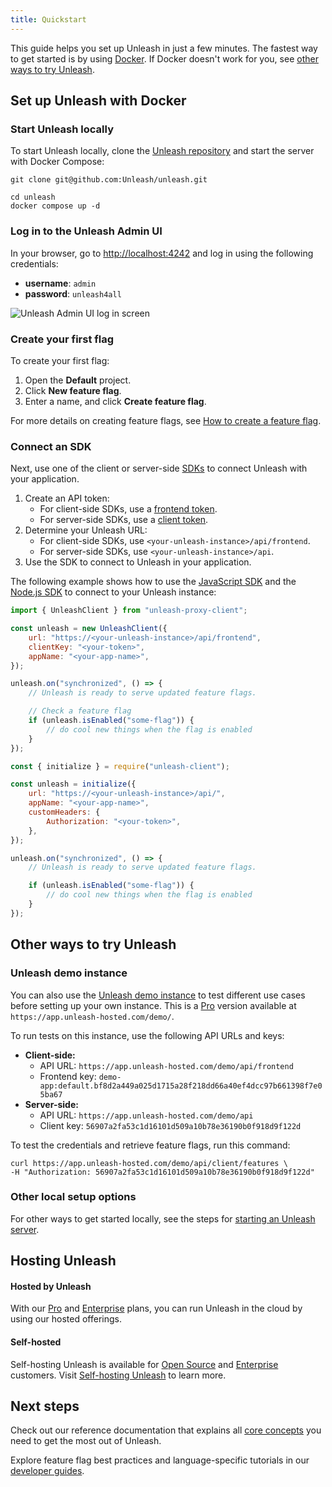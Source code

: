 ```yaml
---
title: Quickstart
---
```




This guide helps you set up Unleash in just a few minutes. The fastest way to get started is by using [Docker](#set-up-unleash-with-docker). If Docker doesn't work for you, see [other ways to try Unleash](#additional-ways-to-try-unleash).

## Set up Unleash with Docker

### Start Unleash locally

To start Unleash locally, clone the [Unleash repository](https://github.com/Unleash/unleash) and start the server with Docker Compose:

```shell
git clone git@github.com:Unleash/unleash.git

cd unleash
docker compose up -d
```

### Log in to the Unleash Admin UI

In your browser, go to [http://localhost:4242](http://localhost:4242) and log in using the following credentials:
- **username**: `admin`
- **password**: `unleash4all`

![Unleash Admin UI log in screen](/img/quickstart-login.png)

### Create your first flag

To create your first flag:
1. Open the **Default** project.
2. Click **New feature flag**.
3. Enter a name, and click **Create feature flag**.

For more details on creating feature flags, see [How to create a feature flag](/how-to-create-feature-flag).

### Connect an SDK

Next, use one of the client or server-side [SDKs](/reference/sdks) to connect Unleash with your application.

1. Create an API token:
    - For client-side SDKs, use a [frontend token](/reference/api-tokens-and-client-keys#front-end-tokens). 
    - For server-side SDKs, use a [client token](/reference/api-tokens-and-client-keys#client-tokens).
2. Determine your Unleash URL:
    - For client-side SDKs, use `<your-unleash-instance>/api/frontend`. 
    - For server-side SDKs, use `<your-unleash-instance>/api`.
3. Use the SDK to connect to Unleash in your application.

The following example shows how to use the [JavaScript SDK](/reference/sdks/javascript-browser) and the [Node.js SDK](/reference/sdks/node) to connect to your Unleash instance:


<Tabs groupId="connect-sdk-quickstart">

<TabItem value="sdk-client-side" label="Connect a client-side SDK">

```javascript title="JavaScript SDK"
import { UnleashClient } from "unleash-proxy-client";

const unleash = new UnleashClient({
    url: "https://<your-unleash-instance>/api/frontend",
    clientKey: "<your-token>",
    appName: "<your-app-name>",
});

unleash.on("synchronized", () => {
    // Unleash is ready to serve updated feature flags.

    // Check a feature flag
    if (unleash.isEnabled("some-flag")) {
        // do cool new things when the flag is enabled
    }
});
```

</TabItem>
<TabItem value="sdk-server-side" label="Connect a server-side SDK">

```javascript title="Node.js SDK"
const { initialize } = require("unleash-client");

const unleash = initialize({
    url: "https://<your-unleash-instance>/api/",
    appName: "<your-app-name>",
    customHeaders: {
        Authorization: "<your-token>",
    },
});

unleash.on("synchronized", () => {
    // Unleash is ready to serve updated feature flags.

    if (unleash.isEnabled("some-flag")) {
        // do cool new things when the flag is enabled
    }
});
```

</TabItem>
</Tabs>

## Other ways to try Unleash

### Unleash demo instance

You can also use the [Unleash demo instance](https://app.unleash-hosted.com/demo/) to test different use cases before setting up your own instance. This is a [Pro](https://www.getunleash.io/pricing) version available at `https://app.unleash-hosted.com/demo/`.

To run tests on this instance, use the following API URLs and keys:

- **Client-side:**
  - API URL: `https://app.unleash-hosted.com/demo/api/frontend`
  - Frontend key: `demo-app:default.bf8d2a449a025d1715a28f218dd66a40ef4dcc97b661398f7e05ba67`
- **Server-side:**
  - API URL: `https://app.unleash-hosted.com/demo/api`
  - Client key: `56907a2fa53c1d16101d509a10b78e36190b0f918d9f122d`

To test the credentials and retrieve feature flags, run this command:

```shell
curl https://app.unleash-hosted.com/demo/api/client/features \
-H "Authorization: 56907a2fa53c1d16101d509a10b78e36190b0f918d9f122d"
```

### Other local setup options

For other ways to get started locally, see the steps for [starting an Unleash server](using-unleash/deploy/getting-started#start-unleash-server).

## Hosting Unleash

#### Hosted by Unleash 

With our [Pro](/availability#plans) and [Enterprise](https://www.getunleash.io/pricing) plans, you can run Unleash in the cloud by using our hosted offerings.

#### Self-hosted

Self-hosting Unleash is available for [Open Source](https://www.getunleash.io/pricing) and [Enterprise](https://www.getunleash.io/pricing) customers. Visit [Self-hosting Unleash](/using-unleash/deploy) to learn more.

## Next steps

Check out our reference documentation that explains all [core concepts](/reference) you need to get the most out of Unleash.

Explore feature flag best practices and language-specific tutorials in our [developer guides](/topics).